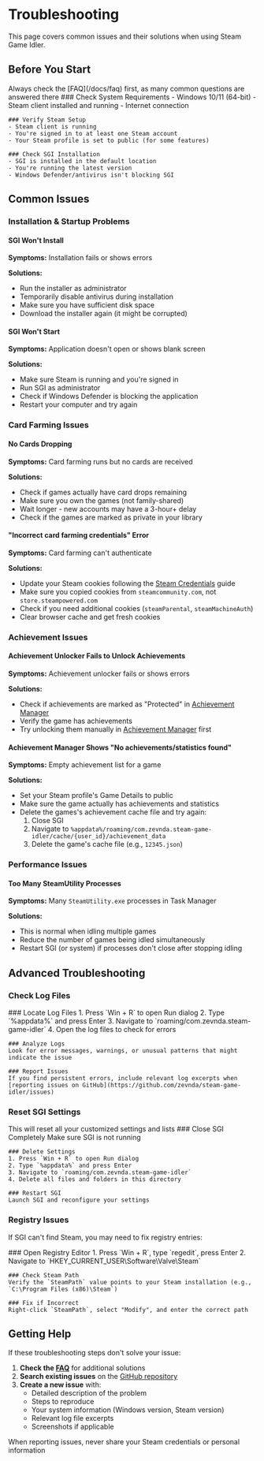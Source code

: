 

# Troubleshooting

This page covers common issues and their solutions when using Steam Game Idler.

## Before You Start

<Callout type="info">
    Always check the [FAQ](/docs/faq) first, as many common questions are answered there
</Callout>

<Steps>
    ### Check System Requirements
    - Windows 10/11 (64-bit)
    - Steam client installed and running
    - Internet connection

    ### Verify Steam Setup
    - Steam client is running
    - You're signed in to at least one Steam account
    - Your Steam profile is set to public (for some features)

    ### Check SGI Installation
    - SGI is installed in the default location
    - You're running the latest version
    - Windows Defender/antivirus isn't blocking SGI
</Steps>

## Common Issues

### Installation & Startup Problems

#### SGI Won't Install
**Symptoms:** Installation fails or shows errors

**Solutions:**
- Run the installer as administrator
- Temporarily disable antivirus during installation
- Make sure you have sufficient disk space
- Download the installer again (it might be corrupted)

#### SGI Won't Start
**Symptoms:** Application doesn't open or shows blank screen

**Solutions:**
- Make sure Steam is running and you're signed in
- Run SGI as administrator
- Check if Windows Defender is blocking the application
- Restart your computer and try again

### Card Farming Issues

#### No Cards Dropping
**Symptoms:** Card farming runs but no cards are received

**Solutions:**
- Check if games actually have card drops remaining
- Make sure you own the games (not family-shared)
- Wait longer - new accounts may have a 3-hour+ delay
- Check if the games are marked as private in your library

#### "Incorrect card farming credentials" Error
**Symptoms:** Card farming can't authenticate

**Solutions:**
- Update your Steam cookies following the [Steam Credentials](/docs/steam-credentials) guide
- Make sure you copied cookies from `steamcommunity.com`, not `store.steampowered.com`
- Check if you need additional cookies (`steamParental`, `steamMachineAuth`)
- Clear browser cache and get fresh cookies

### Achievement Issues

#### Achievement Unlocker Fails to Unlock Achievements
**Symptoms:** Achievement unlocker fails or shows errors

**Solutions:**
- Check if achievements are marked as "Protected" in [Achievement Manager](/docs/achievement-manager)
- Verify the game has achievements
- Try unlocking them manually in [Achievement Manager](/docs/achievement-manager) first

#### Achievement Manager Shows "No achievements/statistics found"
**Symptoms:** Empty achievement list for a game

**Solutions:**
- Set your Steam profile's Game Details to public
- Make sure the game actually has achievements and statistics
- Delete the games's achievement cache file and try again:
    1. Close SGI
    2. Navigate to `%appdata%/roaming/com.zevnda.steam-game-idler/cache/{user_id}/achievement_data`
    3. Delete the game's cache file (e.g., `12345.json`)

### Performance Issues

#### Too Many SteamUtility Processes
**Symptoms:** Many `SteamUtility.exe` processes in Task Manager

**Solutions:**
- This is normal when idling multiple games
- Reduce the number of games being idled simultaneously
- Restart SGI (or system) if processes don't close after stopping idling

## Advanced Troubleshooting

### Check Log Files

<Steps>
    ### Locate Log Files
    1. Press `Win + R` to open Run dialog
    2. Type `%appdata%` and press Enter
    3. Navigate to `roaming/com.zevnda.steam-game-idler`
    4. Open the log files to check for errors

    ### Analyze Logs
    Look for error messages, warnings, or unusual patterns that might indicate the issue

    ### Report Issues
    If you find persistent errors, include relevant log excerpts when [reporting issues on GitHub](https://github.com/zevnda/steam-game-idler/issues)
</Steps>

### Reset SGI Settings

<Callout type="error">
    This will reset all your customized settings and lists
</Callout>

<Steps>
    ### Close SGI Completely
    Make sure SGI is not running

    ### Delete Settings
    1. Press `Win + R` to open Run dialog
    2. Type `%appdata%` and press Enter
    3. Navigate to `roaming/com.zevnda.steam-game-idler`
    4. Delete all files and folders in this directory

    ### Restart SGI
    Launch SGI and reconfigure your settings
</Steps>

### Registry Issues

If SGI can't find Steam, you may need to fix registry entries:

<Steps>
    ### Open Registry Editor
    1. Press `Win + R`, type `regedit`, press Enter
    2. Navigate to `HKEY_CURRENT_USER\Software\Valve\Steam`

    ### Check Steam Path
    Verify the `SteamPath` value points to your Steam installation (e.g., `C:\Program Files (x86)\Steam`)

    ### Fix if Incorrect
    Right-click `SteamPath`, select "Modify", and enter the correct path
</Steps>

## Getting Help

If these troubleshooting steps don't solve your issue:

1. **Check the [FAQ](/docs/faq)** for additional solutions
2. **Search existing issues** on the [GitHub repository](https://github.com/zevnda/steam-game-idler/issues)
3. **Create a new issue** with:
   - Detailed description of the problem
   - Steps to reproduce
   - Your system information (Windows version, Steam version)
   - Relevant log file excerpts
   - Screenshots if applicable

<Callout type="info">
    When reporting issues, never share your Steam credentials or personal information
</Callout>
